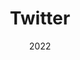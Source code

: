 ---
title: "Twitter"
date: "2022"
description: "A Twitter Clone built with React.JS, Bootstrap, and MongoDB."
link: "github.com/dooduneye/tuiter-react-web-app"
button: "View Project"
---